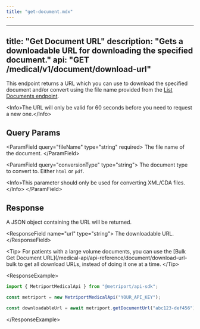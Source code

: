 ```yaml
---
title: "get-document.mdx"
---
```


---
title: "Get Document URL"
description: "Gets a downloadable URL for downloading the specified document."
api: "GET /medical/v1/document/download-url"
---

This endpoint returns a URL which you can use to download the specified document and/or convert using the file name provided from the [List Documents endpoint](/medical-api/api-reference/document/list-documents).

&lt;Info&gt;The URL will only be valid for 60 seconds before you need to request a new one.&lt;/Info&gt;

## Query Params

&lt;ParamField query="fileName" type="string" required&gt;
  The file name of the document.
&lt;/ParamField&gt;

&lt;ParamField query="conversionType" type="string"&gt;
  The document type to convert to. Either `html` or `pdf`.

  &lt;Info&gt;This parameter should only be used for converting XML/CDA files.&lt;/Info&gt;
&lt;/ParamField&gt;

## Response

A JSON object containing the URL will be returned.

&lt;ResponseField name="url" type="string"&gt;
  The downloadable URL.
&lt;/ResponseField&gt;

&lt;Tip&gt;
  For patients with a large volume documents, you can use the [Bulk Get Document URL](/medical-api/api-reference/document/download-url-bulk to get all download URLs, instead of doing it one at a time.
&lt;/Tip&gt;

&lt;ResponseExample&gt;

```javascript Metriport SDK
import { MetriportMedicalApi } from "@metriport/api-sdk";

const metriport = new MetriportMedicalApi("YOUR_API_KEY");

const downloadableUrl = await metriport.getDocumentUrl("abc123-def456");
```

&lt;/ResponseExample&gt;
